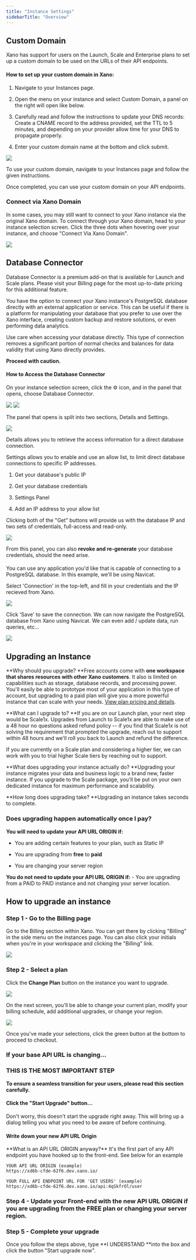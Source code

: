 ```yaml
---
title: "Instance Settings"
sidebarTitle: "Overview"
---
```


## Custom Domain

Xano has support for users on the Launch, Scale and Enterprise plans to set up a custom domain to be used on the URLs of their API endpoints.

#### How to set up your custom domain in Xano:

1. Navigate to your Instances page.

2. Open the menu on your instance and select Custom Domain, a panel on the right will open like below.

3. Carefully read and follow the instructions to update your DNS records: Create a CNAME record to the address provided, set the TTL to 5 minutes, and depending on your provider allow time for your DNS to propagate properly.

4. Enter your custom domain name at the bottom and click submit.

<Frame caption="">
  <img src="/images/22762cd4-image.jpeg" />
</Frame>

To use your custom domain, navigate to your Instances page and follow the given instructions.

Once completed, you can use your custom domain on your API endpoints.

### Connect via Xano Domain

In some cases, you may still want to connect to your Xano instance via the original Xano domain. To connect through your Xano domain, head to your instance selection screen. Click the three dots when hovering over your instance, and choose "Connect Via Xano Domain".

<Frame caption="">
  <img src="/images/f4daac94-image.jpeg" />
</Frame>

## Database Connector

<Info>
Database Connector is a premium add-on that is available for Launch and Scale plans. Please visit your Billing page for the most up-to-date pricing for this additional feature.

</Info>

You have the option to connect your Xano instance's PostgreSQL database directly with an external application or service. This can be useful if there is a platform for manipulating your database that you prefer to use over the Xano interface, creating custom backup and restore solutions, or even performing data analytics.

<Warning>
Use care when accessing your database directly. This type of connection removes a significant portion of normal checks and balances for data validity that using Xano directly provides.

**Proceed with caution.**

</Warning>

#### How to Access the Database Connector

On your instance selection screen, click the ⚙️ icon, and in the panel that opens, choose Database Connector.

<Frame caption="">
  <img src="/images/64629eeb-image.jpeg" />
</Frame>

<Frame caption="">
  <img src="/images/713e2585-image.jpeg" />
</Frame>

The panel that opens is split into two sections, Details and Settings.

<Frame caption="">
  <img src="/images/abcda124-image.jpeg" />
</Frame>

Details allows you to retrieve the access information for a direct database connection.

Settings allows you to enable and use an allow list, to limit direct database connections to specific IP addresses.

1. Get your database's public IP

2. Get your database credentials

3. Settings Panel

4. Add an IP address to your allow list

Clicking both of the "Get" buttons will provide us with the database IP and two sets of credentials, full-access and read-only.

<Frame caption="">
  <img src="/images/bdc55291-image.jpeg" />
</Frame>

From this panel, you can also **revoke and re-generate** your database credentials, should the need arise.

#### 

You can use any application you'd like that is capable of connecting to a PostgreSQL database. In this example, we'll be using Navicat.

Select 'Connection' in the top-left, and fill in your credentials and the IP recieved from Xano.

<Frame caption="">
  <img src="/images/5a4c1f19-image.jpeg" />
</Frame>

Click 'Save' to save the connection. We can now navigate the PostgreSQL database from Xano using Navicat. We can even add / update data, run queries, etc...

<Frame caption="">
  <img src="/images/39940ccf-image.jpeg" />
</Frame>

## Upgrading an Instance

**Why should you upgrade? **Free accounts come with **one workspace that shares resources with other Xano customers**. It also is limited on capabilities such as storage, database records, and processing power. You'll easily be able to prototype most of your application in this type of account, but upgrading to a paid plan will give you a more powerful instance that can scale with your needs. [View plan pricing and details](http://www.xano.com/pricing).

**What can I upgrade to? **If you are on our Launch plan, your next step would be Scale1x. Upgrades from Launch to Scale1x are able to make use of a 48 hour no questions asked refund policy -- if you find that Scale1x is not solving the requirement that prompted the upgrade, reach out to support within 48 hours and we'll roll you back to Launch and refund the difference.

If you are currently on a Scale plan and considering a higher tier, we can work with you to trial higher Scale tiers by reaching out to support.

**What does upgrading your instance actually do? **Upgrading your instance migrates your data and business logic to a brand new, faster instance. If you upgrade to the Scale package, you'll be put on your own dedicated instance for maximum performance and scalability.

**How long does upgrading take? **Upgrading an instance takes seconds to complete.

### **Does upgrading happen automatically once I pay?**

**You will need to update your API URL ORIGIN if:**

* You are adding certain features to your plan, such as Static IP

* You are upgrading from **free** to **paid**

* You are changing your server region

**You do not need to update your API URL ORIGIN if:** - You are upgrading from a PAID to PAID instance and not changing your server location.

## **How to upgrade an instance**

### **Step 1 - Go to the Billing page**

Go to the Billing section within Xano. You can get there by clicking "Billing" in the side menu on the instances page. You can also click your initials when you're in your workspace and clicking the "Billing" link.

<Frame caption="">
  <img src="/images/d53aa135-image.jpeg" />
</Frame>

### **Step 2 - Select a plan**

Click the **Change Plan** button on the instance you want to upgrade.

<Frame caption="">
  <img src="/images/3da6024d-image.jpeg" />
</Frame>

On the next screen, you'll be able to change your current plan, modify your billing schedule, add additional upgrades, or change your region.

<Frame caption="">
  <img src="/images/b5f7fbed-image.jpeg" />
</Frame>

Once you've made your selections, click the green button at the bottom to proceed to checkout.

### **If your base API URL is changing...**

### **THIS IS THE MOST IMPORTANT STEP**

**To ensure a seamless transition for your users, please read this section carefully.**

#### **Click the "Start Upgrade" button...**

Don't worry, this doesn't start the upgrade right away. This will bring up a dialog telling you what you need to be aware of before continuing.

#### Write down your new API URL Origin

<Info>
**What is an API URL ORIGIN anyway?** It's the first part of any API endpoint you have hooked up to the front-end. See below for an example

```
YOUR API URL ORIGIN (example)
https://xd6b-cfde-62f6.dev.xano.io/

YOUR FULL API ENDPOINT URL FOR 'GET USERS' (example)
https://xd6b-cfde-62f6.dev.xano.io/api:4qSkfrOl/user
```

</Info>

### Step 4 - Update your Front-end with the new API URL ORIGIN if you are upgrading from the FREE plan or changing your server region.

### Step 5 - Complete your upgrade

Once you follow the steps above, type **I UNDERSTAND **into the box and click the button "Start upgrade now".


